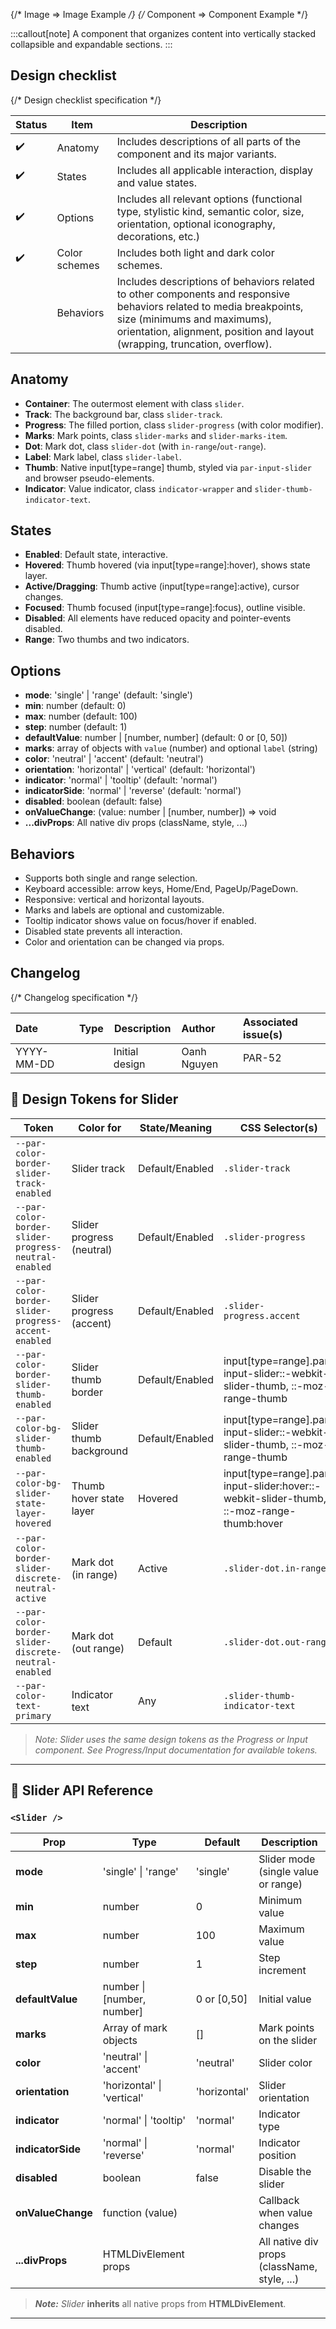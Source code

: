 
<TableOfContents />

{/* Image => Image Example */}
{/* Component => Component Example */}

:::callout[note]
A component that organizes content into vertically stacked collapsible and expandable sections.
:::

## Design checklist <span id="design-checklist"></span>

{/* Design checklist specification */}

| Status | Item          | Description                                                                                                                                                                                                                       |
| ------ | ------------- | --------------------------------------------------------------------------------------------------------------------------------------------------------------------------------------------------------------------------------- |
| ✔️     | Anatomy       | Includes descriptions of all parts of the component and its major variants.                                                                                                                                                       |
| ✔️     | States        | Includes all applicable interaction, display and value states.                                                                                                                                                                    |
| ✔️     | Options       | Includes all relevant options (functional type, stylistic kind, semantic color, size, orientation, optional iconography, decorations, etc.)                                                                                       |
| ✔️     | Color schemes | Includes both light and dark color schemes.                                                                                                                                                                                       |
|        | Behaviors     | Includes descriptions of behaviors related to other components and responsive behaviors related to media breakpoints, size (minimums and maximums), orientation, alignment, position and layout (wrapping, truncation, overflow). |

## Anatomy <span id="anatomy"></span>

- **Container**: The outermost element with class `slider`.
- **Track**: The background bar, class `slider-track`.
- **Progress**: The filled portion, class `slider-progress` (with color modifier).
- **Marks**: Mark points, class `slider-marks` and `slider-marks-item`.
- **Dot**: Mark dot, class `slider-dot` (with `in-range`/`out-range`).
- **Label**: Mark label, class `slider-label`.
- **Thumb**: Native input[type=range] thumb, styled via `par-input-slider` and browser pseudo-elements.
- **Indicator**: Value indicator, class `indicator-wrapper` and `slider-thumb-indicator-text`.

## States <span id="states"></span>

- **Enabled**: Default state, interactive.
- **Hovered**: Thumb hovered (via input[type=range]:hover), shows state layer.
- **Active/Dragging**: Thumb active (input[type=range]:active), cursor changes.
- **Focused**: Thumb focused (input[type=range]:focus), outline visible.
- **Disabled**: All elements have reduced opacity and pointer-events disabled.
- **Range**: Two thumbs and two indicators.

## Options <span id="options"></span>

- **mode**: 'single' | 'range' (default: 'single')
- **min**: number (default: 0)
- **max**: number (default: 100)
- **step**: number (default: 1)
- **defaultValue**: number | [number, number] (default: 0 or [0, 50])
- **marks**: array of objects with `value` (number) and optional `label` (string)
- **color**: 'neutral' | 'accent' (default: 'neutral')
- **orientation**: 'horizontal' | 'vertical' (default: 'horizontal')
- **indicator**: 'normal' | 'tooltip' (default: 'normal')
- **indicatorSide**: 'normal' | 'reverse' (default: 'normal')
- **disabled**: boolean (default: false)
- **onValueChange**: (value: number | [number, number]) => void
- **...divProps**: All native div props (className, style, ...)

## Behaviors <span id="behaviors"></span>

- Supports both single and range selection.
- Keyboard accessible: arrow keys, Home/End, PageUp/PageDown.
- Responsive: vertical and horizontal layouts.
- Marks and labels are optional and customizable.
- Tooltip indicator shows value on focus/hover if enabled.
- Disabled state prevents all interaction.
- Color and orientation can be changed via props.

## Changelog <span id="changelog"></span>

{/* Changelog specification */}

| Date       | Type                                                     | Description    | Author      | Associated issue(s) |
| :--------- | :------------------------------------------------------- | -------------- | :---------- | :------------------ |
| YYYY-MM-DD | <Badge size='sm' kind='glass' color='cyan' label="new"/> | Initial design | Oanh Nguyen | PAR-52              |

## 🎨 Design Tokens for Slider

| **Token**                                            | **Color for**             | **State/Meaning** | **CSS Selector(s)**                                                                      |
| ---------------------------------------------------- | ------------------------- | ----------------- | ---------------------------------------------------------------------------------------- |
| `--par-color-border-slider-track-enabled`            | Slider track              | Default/Enabled   | `.slider-track`                                                                          |
| `--par-color-border-slider-progress-neutral-enabled` | Slider progress (neutral) | Default/Enabled   | `.slider-progress`                                                                       |
| `--par-color-border-slider-progress-accent-enabled`  | Slider progress (accent)  | Default/Enabled   | `.slider-progress.accent`                                                                |
| `--par-color-border-slider-thumb-enabled`            | Slider thumb border       | Default/Enabled   | input[type=range].par-input-slider::-webkit-slider-thumb, ::-moz-range-thumb             |
| `--par-color-bg-slider-thumb-enabled`                | Slider thumb background   | Default/Enabled   | input[type=range].par-input-slider::-webkit-slider-thumb, ::-moz-range-thumb             |
| `--par-color-bg-slider-state-layer-hovered`          | Thumb hover state layer   | Hovered           | input[type=range].par-input-slider:hover::-webkit-slider-thumb, ::-moz-range-thumb:hover |
| `--par-color-border-slider-discrete-neutral-active`  | Mark dot (in range)       | Active            | `.slider-dot.in-range`                                                                   |
| `--par-color-border-slider-discrete-neutral-enabled` | Mark dot (out range)      | Default           | `.slider-dot.out-range`                                                                  |
| `--par-color-text-primary`                           | Indicator text            | Any               | `.slider-thumb-indicator-text`                                                           |

> _Note: Slider uses the same design tokens as the Progress or Input component. See Progress/Input documentation for available tokens._

---

## 🧩 Slider API Reference

### `<Slider />`

| **Prop**          | **Type**                   | **Default**  | **Description**                              |
| ----------------- | -------------------------- | ------------ | -------------------------------------------- |
| **mode**          | 'single' \| 'range'        | 'single'     | Slider mode (single value or range)          |
| **min**           | number                     | 0            | Minimum value                                |
| **max**           | number                     | 100          | Maximum value                                |
| **step**          | number                     | 1            | Step increment                               |
| **defaultValue**  | number \| [number, number] | 0 or [0,50]  | Initial value                                |
| **marks**         | Array of mark objects      | []           | Mark points on the slider                    |
| **color**         | 'neutral' \| 'accent'      | 'neutral'    | Slider color                                 |
| **orientation**   | 'horizontal' \| 'vertical' | 'horizontal' | Slider orientation                           |
| **indicator**     | 'normal' \| 'tooltip'      | 'normal'     | Indicator type                               |
| **indicatorSide** | 'normal' \| 'reverse'      | 'normal'     | Indicator position                           |
| **disabled**      | boolean                    | false        | Disable the slider                           |
| **onValueChange** | function (value)           |              | Callback when value changes                  |
| **...divProps**   | HTMLDivElement props       |              | All native div props (className, style, ...) |

> **_Note:_** _Slider_ **inherits** all native props from **HTMLDivElement**.

---
